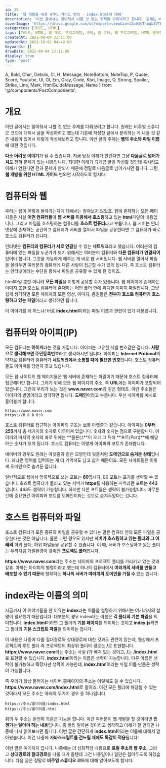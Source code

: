 ```yaml
---
id: 25
title: '웹 개발을 위한 HTML 가이드 번외 - index.html에 대해'
description: '이번 글에서는 알아둬서 나쁠 것 없는 주제를 다뤄보려고 합니다. 원래는 비주얼 스튜디오 코드에 대해서 글을 작성하려고 했는데 기존에 작성한 글에서 분리하는 게 나을 것 같은 내용이 있어서 이렇게 작성해보려고 합니다. 이번 글의 주제는 웹의 주소와 파일 이름에 대한 것입니다. 다소 어려운 이야기가 될 수 있습니다. 지금 당장 이해가 안간다면 그냥 다음글로 넘어가셔도 전혀 문제가 없는 내용입니다. 최대한 이해가 되게끔 글을 작성할 것인데 혹시라도 이해가 안된다면 전혀 문제가 안되기 때문에 정말로 다음글로 넘어가시면 됩니다. 그럼 웹 개발을 위한 HTML 가이드 번외편 시작하도록 합시다.'
coverImage: 'https://drive.google.com/uc?export=view&id=12o03yThbqbZVTDivEj25z-ldfCIOmIp_'
categories: [가이드, HTML]
tags: [가이드, HTML, 웹 개발, 프로그래밍, 코딩, 웹 코딩, 웹 프로그래밍, HTML 공부하기, HTML 초보]
createdAt: 2021-09-04 23:11:00
updatedAt: 2021-10-02 04:42:00
keywords: []
drawDate: 2021-09-04 23:11:00
display: true
type: 'post'
---
```


  A, Bold, Char, Details, Dl, H, Message, NoteBottom, NoteTop, P,
  Quote, Score, Youtube, Ul, Ol, Em, Gray, Code, Kbd, Image,
  Q, Strong, Spoiler, Strike, Line, Mark, HtmlGuideMessage, Name
} from '@/components/PostComponents';

<HtmlGuideMessage />

# 개요
이번 글에서는 알아둬서 나쁠 것 없는 주제를 다뤄보려고 합니다. 원래는 비주얼 스튜디오 코드에 대해서 글을 작성하려고 했는데 기존에 작성한 글에서 분리하는 게 나을 것 같은 내용이 있어서 이렇게 작성해보려고 합니다. 이번 글의 주제는 **웹의 주소와 파일 이름**에 대한 것입니다.

**다소 어려운 이야기**가 될 수 있습니다. 지금 당장 이해가 안간다면 그냥 **다음글로 넘어가셔도** 전혀 문제가 없는 내용입니다. 최대한 이해가 되게끔 글을 작성할 것인데 혹시라도 이해가 안된다면 전혀 문제가 안되기 때문에 정말로 다음글로 넘어가시면 됩니다. 그럼 **웹 개발을 위한 HTML 가이드** 번외편 시작하도록 합시다.

# 컴퓨터와 웹
우리는 웹이 어떻게 돌아가는지에 대해서는 알아보지 않았죠. 웹에 존재하는 모든 페이지들은 사실 **어떤 컴퓨터들**이 **웹 서버를 이용해서 호스팅**하고 있는 **html**파일의 내용입니다. 그리고 파일을 호스팅하는 컴퓨터를 **호스트 컴퓨터**라고 부릅니다. 웹 서버는 인터넷상에 존재하는 공간이고 컴퓨터가 서버를 열어서 파일을 공유한다면 그 컴퓨터가 바로 호스트 컴퓨터가 됩니다.

인터넷은 **컴퓨터와 컴퓨터가 서로 연결**될 수 있는 **네트워크**라고 했습니다. 여러분의 컴퓨터에 있는 파일을 누군가가 보기 위해서는 여러분의 컴퓨터와 **다른 컴퓨터가 연결되어** 있어야 합니다. 그것을 가능하게 해주는 게 바로 웹 서버입니다. 웹 서버를 열어서 파일을 올려두면 여러분의 컴퓨터에 다른 사람이 접근할 수가 있게 됩니다. 즉 호스트 컴퓨터는 인터넷이라는 수단을 통해서 파일을 공유할 수 있게 된 것이죠.

html파일 뿐만 아니라 **모든 파일**을 이렇게 공유할 수가 있습니다. 웹 페이지에 존재하는 이미지 또한 호스트 컴퓨터에 존재하는 어떤 폴더 안에 위치한 이미지 파일입니다. 그냥 쉽게 생각하면 모든 페이지와 모든 영상, 이미지, 음원들은 **전부가 호스트 컴퓨터가 호스팅하고 있는 파일**이라고 생각하면 됩니다.

이 이야기를 왜 하느냐! 바로 **index.html**이라는 파일 이름과 관련이 있기 때문입니다.

# 컴퓨터와 아이피(IP)
모든 컴퓨터는 **아이피**라는 것을 가집니다. 아이피는 고유한 식별 번호같은 겁니다. **사람으로 생각해보면 주민등록번호**라고 생각하시면 됩니다. 아이피는 **Internet Protocol**의 약자로 컴퓨터와 컴퓨터가 **네트워크에서 소통할 때에 필요한 번호**입니다. 호스트 컴퓨터들도 아이피를 당연히 갖고 있습니다.

<P>모든 웹 사이트의 웹 페이지들은 웹 서버에 존재하는 파일이기 때문에 호스트 컴퓨터에 접근해야만 합니다. 그러기 위해 모든 웹 페이지의 주소, 즉 <Strong>URL</Strong>에는 아이피가 포함되어있습니다. 그런데 우리가 보는 것은 <Strong>www.naver.com</Strong>과 같은 형태죠. 이런 주소들은 아이피의 별명이라고 생각하면 됩니다. <Strong>도메인</Strong>이라고 부릅니다. 우선 네이버를 예시로 들어볼까 합니다.</P>

```
https://www.naver.com
https://0.0.0.0:0
```

호스트 컴퓨터로 접근하는 아이피의 구조는 보통 아랫줄과 같습니다. 아이피는 **0부터 255**까지 총 네가지의 숫자로 이루어져 있습니다. 숫자와 숫자는 점으로 구분합니다. 아이피의 마지막 숫자의 바로 뒤에는 **콜론(:)**이 오고 그 뒤에 **포트(Port)**에 해당하는 숫자가 오게 됩니다. 호스트 컴퓨터는 이렇게 아이피와 포트가 존재합니다.

네이버의 경우도 원래는 아랫줄과 같은 모양인데 윗줄처럼 **도메인으로 숨겨둔 상태**입니다. 왜냐면 영어를 입력하는 게 더 기억에도 남고 쉽기 때문이죠. 모든 사이트들은 이렇게 도메인으로 숨겨둔 겁니다.

일반적으로 웹에서 암묵적으로 쓰는 포트는 **80**입니다. 80 포트는 표기를 생략할 수 있습니다. 호스트 컴퓨터가 돌리고 있는 서버가 **https**를 사용하는 서버라면 포트는 **443**입니다. 443도 생략이 가능합니다. 하지만 다른 포트들은 생략이 불가능합니다. 아무튼간에 중요한건 아이피와 포트를 도메인이라는 것으로 숨겨두었다는 겁니다.

# 호스트 컴퓨터와 파일
호스트 컴퓨터가 모든 종류의 파일을 공유할 수 있다는 말은 컴퓨터 안의 모든 파일을 공유한다는 것은 아닙니다. 물론 그런 경우도 있지만 **서버가 호스팅하고 있는 폴더와 그 아래의** 하위 폴더, 하위 파일들을 공유할 수 있습니다. 이 때, 서버가 호스팅하고 있는 폴더는 우리처럼 개발환경이 갖춰진 **프로젝트 폴더**입니다.

<P><Strong>https://www.naver.com</Strong>라는 주소는 네이버의 프로젝트 폴더를 가리키고 있는 것과 같죠. 아까는 아이피의 별명이라고 했는데 하나의 컴퓨터에서 <Strong>여러개의 서버를 만들고 배포할 수 있기 때문</Strong>에 정확히는 <Strong>하나의 서버가 여러개의 도메인을 가질 수</Strong> 있는 겁니다.</P>

# index라는 이름의 의미
지금까지 이 이야기들을 한 이유는 **index**라는 이름을 설명하기 위해서는 여기까지의 설명이 필요했기 때문입니다. 대부분의 경우 index라는 이름은 **각 폴더의 기본 파일**을 의미합니다. **index.html**이라면 그 폴더의 **기본 페이지**를 의미하는 것이고 **index.js**라면 그 폴더의 **기본 스크립트 파일**을 의미하는 겁니다.

<P>이 내용은 나중에 다룰 절대경로와 상대경로에 대한 것과도 관련이 있는데, 웹상에서 프로젝트의 루트 폴더 즉 프로젝트의 최상위 폴더의 경로는 <Strong>/</Strong>로 표현합니다. <Strong>https://www.naver.com</Strong>라는 주소는 사실 <Strong>/</Strong>가 빠져 있는 것이고, <Strong>/</Strong>는 <Strong>/index.html</Strong>로 표현할 수 있습니다. <Strong>index.html</Strong>이라는 이름은 생략이 가능합니다. 다른 이름은 생략이 불가능하고 확장자만 생략이 가능한데, <Strong>index.html</Strong>이라는 파일 이름 만큼은 생략이 가능합니다.</P>

<P>즉 우리가 항상 들어가는 네이버 홈페이지의 주소는 이렇게도 쓸 수 있습니다. <Strong>https://www.naver.com/index.html</Strong>로 말이죠. 이건 모든 폴더에 해당될 수 있는 것이라서 모든 주소는 아래의 두가지 경우 중 하나입니다.</P>

```
https://주소/폴더이름/index.html
https://주소/폴더이름.html
```

위의 두 주소는 완전히 똑같은 기능을 합니다. 이건 여러분이 웹 개발을 할 것이라면 **언젠가는 알아야 하는 내용**입니다. 좀 빨리 알아본 것이라고 생각하고 이해가 잘 안되면 나중에 다시 읽어보시면 됩니다. 이번 글은 간단하게 **index.html**이라는 이름에 대해서 알아봤습니다. 이건 나중에 **자바스크립트를 건드릴 때에도 똑같이 적용**됩니다!

이번 글은 여기까지 입니다. 나중에는 더 심화적인 내용으로 **로컬 주소와 웹 주소**, 그리고 **상대경로와 절대경로**를 다룰 때가 올텐데 그건 나중일이니 일단은 접어두도록 하겠습니다. 다음 글은 정말로 **비주얼 스튜디오 코드**에 대해 알아보도록 합시다.
